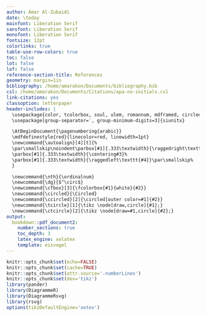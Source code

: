 ```yaml
---
author: Amar Al-Zubaidi
date: \today
mainfont: Liberation Serif
sansfont: Liberation Serif
monofont: Liberation Serif
fontsize: 12pt
colorlinks: true
table-use-row-colors: true
toc: false
lot: false
lof: false
reference-section-title: References
geometry: margin=1in
bibliography: /home/amarakon/Documents/bibliography.bib
csl: /home/amarakon/Documents/Citations/apa-no-initials.csl
link-citations: yes
classoption: letterpaper
header-includes: |
  \usepackage{color, tcolorbox, soul, ulem, romannum, mdframed, circledsteps, tikz, hyperref, fmtcount}
  \usepackage[group-separator=′, group-minimum-digits=3]{siunitx}

  \AtBeginDocument{\pagenumbering{arabic}}
  \mdfdefinestyle{red}{linecolor=red, linewidth=1pt}
  \newcommand{\autoalign}[4][t]{%
  \par\smallskip\noindent\parbox[#1]{.333\textwidth}{\raggedright\texttt{#2}}%
  \parbox[#1]{.333\textwidth}{\centering#3}%
  \parbox[#1]{.333\textwidth}{\raggedleft\texttt{#4}}\par\smallskip%
  }

  \newcommand{\nth}{\ordinalnum}
  \newcommand{\dg}{$^\circ$}
  \newcommand{\cfbox}[3]{\fcolorbox{#1}{white}{#2}}
  \newcommand{\circled}{\Circled}
  \newcommand{\ccircled}[2]{\circled[outer color=#1]{#2}}
  \newcommand{\tcircle}[1]{\tikz \node[draw,circle]{#1};}
  \newcommand{\ctcircle}[2]{\tikz \node[draw=#1,circle]{#2};}
output:
  bookdown::pdf_document2:
    number_sections: true
    toc_depth: 3
    latex_engine: xelatex
    template: eisvogel
---
```

```r
knitr::opts_chunk$set(echo=FALSE)
knitr::opts_chunk$set(cache=TRUE)
knitr::opts_chunk$set(attr.source='.numberLines')
knitr::opts_chunk$set(dev='tikz')
library(pander)
library(DiagrammeR)
library(DiagrammeRsvg)
library(rsvg)
options(tikzDefaultEngine='xetex')
```
